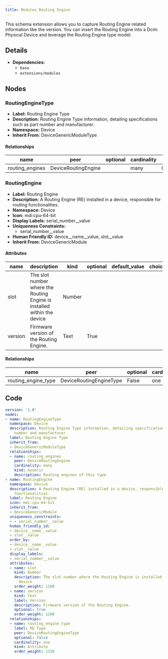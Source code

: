 ```yaml
---
title: Modules Routing Engine
---
```


This schema extension allows you to capture Routing Engine related information like the version. You can insert the Routing Engine into a Dcim Physical Device and leverage the Routing Engine type model.

## Details

- **Dependencies:**
  - `base`
  - `extensions/modules`

## Nodes

### RoutingEngineType

- **Label:** Routing Engine Type
- **Description:** Routing Engine Type information, detailing specifications such as part number and manufacturer.
- **Namespace:** Device
- **Inherit From:** DeviceGenericModuleType


#### Relationships

| name | peer | optional | cardinality | kind |
| ---- | ---- | -------- | ----------- | ---- |
| routing_engines | DeviceRoutingEngine |  | many | Generic |

### RoutingEngine

- **Label:** Routing Engine
- **Description:** A Routing Engine (RE) installed in a device, responsible for routing functionalities.
- **Namespace:** Device
- **Icon:** mdi:cpu-64-bit
- **Display Labels:** serial_number__value
- **Uniqueness Constraints:**
    - serial_number__value
- **Human Friendly ID:** device__name__value, slot__value
- **Inherit From:** DeviceGenericModule

#### Attributes

| name | description | kind | optional | default_value | choices |
| ---- | ----------- | ---- | -------- | ------------- | ------- |
| slot | The slot number where the Routing Engine is installed within the device | Number |  |  |  |
| version | Firmware version of the Routing Engine. | Text | True |  |  |

#### Relationships

| name | peer | optional | cardinality | kind |
| ---- | ---- | -------- | ----------- | ---- |
| routing_engine_type | DeviceRoutingEngineType | False | one | Attribute |


## Code

```yaml
version: '1.0'
nodes:
- name: RoutingEngineType
  namespace: Device
  description: Routing Engine Type information, detailing specifications such as part
    number and manufacturer.
  label: Routing Engine Type
  inherit_from:
  - DeviceGenericModuleType
  relationships:
  - name: routing_engines
    peer: DeviceRoutingEngine
    cardinality: many
    kind: Generic
    description: Routing engines of this type.
- name: RoutingEngine
  namespace: Device
  description: A Routing Engine (RE) installed in a device, responsible for routing
    functionalities.
  label: Routing Engine
  icon: mdi:cpu-64-bit
  inherit_from:
  - DeviceGenericModule
  uniqueness_constraints:
  - - serial_number__value
  human_friendly_id:
  - device__name__value
  - slot__value
  order_by:
  - device__name__value
  - slot__value
  display_labels:
  - serial_number__value
  attributes:
  - name: slot
    kind: Number
    description: The slot number where the Routing Engine is installed within the
      device
    order_weight: 1100
  - name: version
    kind: Text
    label: Version
    description: Firmware version of the Routing Engine.
    optional: true
    order_weight: 1200
  relationships:
  - name: routing_engine_type
    label: RE Type
    peer: DeviceRoutingEngineType
    optional: false
    cardinality: one
    kind: Attribute
    order_weight: 1150

```